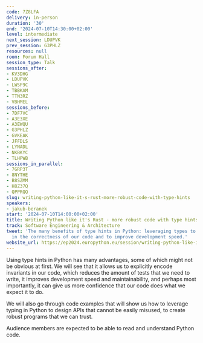 ```yaml
---
code: 7Z8LFA
delivery: in-person
duration: '30'
end: '2024-07-10T14:30:00+02:00'
level: intermediate
next_session: LDUPVK
prev_session: G3PHLZ
resources: null
room: Forum Hall
session_type: Talk
sessions_after:
- KV3DHG
- LDUPVK
- LWSF9C
- TBBKAM
- TTN3RZ
- VBHMEL
sessions_before:
- 7DF7VC
- A3E3XE
- A3EWQU
- G3PHLZ
- GVKEAK
- JFFDLS
- LYNADL
- NKBKYC
- TLHPWB
sessions_in_parallel:
- 7GRP3T
- 8NYTHE
- B8SZMM
- H8Z37Q
- QPPRQQ
slug: writing-python-like-it-s-rust-more-robust-code-with-type-hints
speakers:
- jakub-beranek
start: '2024-07-10T14:00:00+02:00'
title: Writing Python like it's Rust - more robust code with type hints
track: Software Engineering & Architecture
tweet: 'The many benefits of type hints in Python: leveraging types to gain more confidence
  in the correctness of our code and to improve development speed.'
website_url: https://ep2024.europython.eu/session/writing-python-like-it-s-rust-more-robust-code-with-type-hints
---
```


Using type hints in Python has many advantages, some of which might not be obvious at first. We will see that it allows us to explicitly encode invariants in our code, which reduces the amount of tests that we need to write, it improves development speed and maintainability, and perhaps most importantly, it can give us more confidence that our code does what we expect it to do.

We will also go through code examples that will show us how to leverage typing in Python to design APIs that cannot be easily misused, to create robust programs that we can trust.

Audience members are expected to be able to read and understand Python code.
